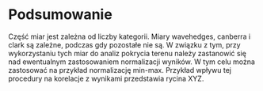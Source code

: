 # Podsumowanie {#sec-podsumowanie}

<!-- Podsumowanie pracy jest w pewnym sensie znacznie rozbudowanym abstraktem.  -->
<!-- Należy wyliczyć i opisać osiągnięcia uzyskane w pracy dyplomowej. -->
<!-- Tutaj jednak (w przeciwieństwie do np. rozdziału [-@sec-wprowadzenie]) należy przechodzić od szczegółu do ogółu - co zostało stworzone/określone, jak zostało to zrobione, jakie ma to konsekwencje, itd. -->

<!-- Ten rozdział powinien też zawierać opis kwestii, których nie udało się rozwiązać w pracy dyplomowej (i dlaczego się nie udało) oraz pomysły na przyszłe ulepszenie uzyskanych wyników lub dalsze badania. -->

Część miar jest zależna od liczby kategorii. Miary wavehedges, canberra i clark są zależne, podczas gdy pozostałe nie są. W związku z tym, przy wykorzystaniu tych miar do analiz pokrycia terenu należy zastanowić się nad ewentualnym zastosowaniem normalizacji wyników. W tym celu można zastosować na przykład normalizację min-max. Przykład wpływu tej procedury na korelacje z wynikami przedstawia rycina XYZ.



<!-- Może to być wynikiem tego, że ludziom może łatwiej przychodzić określenie różnicy w rastrach, które zawierają mniejszą ilość informacji. -->


<!-- Przeanalizowane wyniki pierwszej ankiety wraz z opisem przyjętej metodyki projektu przedstawione zostały na posterze konferencyjnym pt. „Porównanie metod określania zmian struktury przestrzennej kategorii pokrycia terenu”, autorstwa Błażeja Kościańskiego oraz dra hab. Jakuba Nowosada. -->
<!-- Poster został przedstawiony w trakcie sesji posterowej na konferencji Geoinformacja: Nauka - Praktyka - Edukacja (https://geoinformacja20uam.pl/), odbywającej się w dniach 1-3 grudnia 2022 roku na Wydziale Nauk Geograficznych i Geologicznych im. Adama Mickiewicza w Poznaniu. -->
